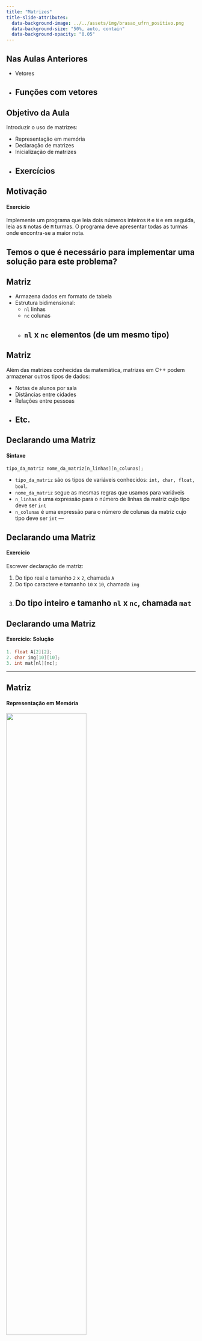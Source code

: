 ```yaml
---
title: "Matrizes"
title-slide-attributes:
  data-background-image: ../../assets/img/brasao_ufrn_positivo.png
  data-background-size: "50%, auto, contain"
  data-background-opacity: "0.05"
---
```


## Nas Aulas Anteriores

- Vetores
- Funções com vetores
---

## Objetivo da Aula

Introduzir o uso de matrizes:

- Representação em memória
- Declaração de matrizes
- Inicialização de matrizes
- Exercícios
---

## Motivação
#### Exercício

Implemente um programa que leia dois números inteiros
`M` e `N` e em seguida, leia as `N` notas
de `M` turmas. O programa deve apresentar todas as
turmas onde encontra-se a maior nota.

Temos o que é necessário para implementar uma solução para este problema?
---

## Matriz

- Armazena dados em formato de tabela
- Estrutura bidimensional:
    - `nl` linhas
    - `nc` colunas
    - `nl` x `nc` elementos (de um mesmo tipo)
---

## Matriz

Além das matrizes conhecidas da matemática, matrizes em C++ podem armazenar outros tipos de dados:

- Notas de alunos por sala
- Distâncias entre cidades
- Relações entre pessoas
- Etc.
---

## Declarando uma Matriz
#### Sintaxe

```C++
tipo_da_matriz nome_da_matriz[n_linhas][n_colunas];
```

- `tipo_da_matriz` são os tipos de variáveis conhecidos:
  `int, char, float, bool`.
- `nome_da_matriz` segue as mesmas regras que usamos para variáveis
- `n_linhas` é uma expressão para o número de linhas da matriz
  cujo tipo deve ser `int`
- `n_colunas` é uma expressão para o número de colunas da matriz
  cujo tipo deve ser `int`
---

## Declarando uma Matriz
#### Exercício

Escrever declaração de matriz:

1. Do tipo real e tamanho `2` x `2`, chamada `A`
2. Do tipo caractere e tamanho `10` x `10`, chamada `img`
3. Do tipo inteiro e tamanho `nl` x `nc`, chamada `mat`
---

## Declarando uma Matriz
#### Exercício: Solução

```C++
1. float A[2][2];
2. char img[10][10];
3. int mat[nl][nc];
```
---

## Matriz {.nostretch}
#### Representação em Memória

![](img/matriz_posicoes2.png){width=65% fig-align="center"}

---

## Posições de uma Matriz
#### Acesso a Elementos de Matrizes

- Uma matriz com `nl` linhas e `nc` colunas:
    - Tem índices de linhas válidos que vão de `0` até `nl-1`
    - Tem índices de colunas válidos que vão de `0` até `nc-1`
- Uma matriz `m` não pode ser usada diretamente em expressões
- Cada elemento `m[0][0],m[0][1]`, ..., `m[nl-1][nc-1]` é que deve ser usado
---

## Posições de uma Matriz
#### Acesso a Elementos de Matrizes

Para acessar cada elemento da matriz `m`:

- O primeiro índice acessa a linha da matriz
- O segundo índice acessa a coluna da matriz
- Exemplo: `m[2][0]` acessa a terceira linha e primeira coluna
---

## Posições de uma Matriz
#### Exercício

:::: {.columns}

::: {.column width="50%"}

![](img/matriz_exemplo.png){width=75% fig-align="center"}

:::

::: {.column width="50%"}

::: {style="font-size: 0.65em"}
Qual o valor de cada expressão a seguir, sendo `x = 1`?

- `m[0][0] + m[0][1]`
- `m[0][3*x-1]`
- `m[m[2][1]][x+1]`
- `m[0][-1]`
- `m[3][3]`
- `m[3][1000]`
:::

:::

::::

---

## Posições de uma Matriz
#### Percorrendo uma Matriz

Para acessar cada elemento de uma matriz de forma automática, é necessário
iterar todas as colunas de todas as linhas da matriz. Ou seja:

- Um `for` para variar o índice da linha
- Um `for` para variar o índice da coluna
- Os laços devem estar aninhados
- A ordem dos laços pode ou não influenciar no resultado, dependendo do
  uso final do laço no algoritmo
---

## Posições de uma Matriz
#### Exercício: Leitura de Dados

Implemente um programa que leia do usuário as dimensões de uma matriz
de inteiros e que leia também cada um de seus elementos.

Imprima a matriz no formato adequado na tela.
---

## Posições de uma Matriz
#### Exercício: Solução

```C++
int main(){
    int nl, nc;
    cin >> nl >> nc;
    int m[nl][nc], i, j;
    for(i = 0; i < nl; i++){
        for(j = 0; j < nc; j++){
            cin >> m[i][j];
        }
    }

    for(i = 0; i < nl; i++){
        for(j = 0; j < nc; j++){
            cout << m[i][j] << " ";
        }
        cout << endl;
    }
}
```
---

## Lista de Presença

![](https://chart.apis.google.com/chart?cht=qr&chs=300x300&chld=L%7C1&chl=https%3A%2F%2Fbit.ly%2Flip_20231017){fig-align="center"}

<a href="https://bit.ly/lip_20231017"><p style="text-align:center;">https://bit.ly/lip_20231017</p></a>

---

## Posições de uma Matriz
#### Exercício: Impressão de Dados

O que faz o seguinte programa?

```C++
int main(){
    int m[3][4], i, j;
    for(i = 0; i < 3; i++){
        for(j = 0; j < 4; j++){
            m[i][j] = 4*i+j+1;
        }
    }
    for(i = 0; i < 3; i++){
        for(j = 0; j < 4; j++){
            cout << m[i][j] << " ";
        }
        cout << endl;
    }
    return 0;
}
```
---

## Inicialização de Matrizes

Forma 1:

```C++
int m[3][4] = { {1,2,3,4},
                {5,6,7,8},
                {9,10,11,12} };
```

Forma 2:

```C++
int m[][4] = { {1,2,3,4},
               {5,6,7,8},
               {9,10,11,12} };
```

---

## Inicialização de Matrizes

Forma 3:

```C++
int m[3][4] = {1,2,3,4,
               5,6,7,8,
               9,10,11,12};
```

Forma 4:

```C++
int m[][4] = {1,2,3,4,
              5,6,7,8,
              9,10,11,12};
```

---

## Motivação

Voltando ao exercício inicial:

Implemente um programa que leia dois números inteiros
`M` e `N` e em seguida, leia as `N` notas
de `M` turmas. O programa deve apresentar todas as
turmas onde encontra-se a maior nota.

Como implementá-lo?
---

## Exercício Inicial
#### Solução

```C++
int main(){
    int M, N, i, j, lm, cm;
    cout << "Informe a quantidade de turmas:\n";
    cin >> M;
    cout << "Informe a quantidade de alunos:\n";
    cin >> N;
    float notas[M][N], maior;
    cout << "Informe as notas:\n";
    for(i = 0; i < M; i++){
        for(j = 0; j < N; j++){
            cin >> notas[i][j];
        }
    }
    maior = notas[0][0];
    lm = 0;
    cm = 0;
    for(i = 0; i < M; i++){
        for(j = 0; j < N; j++){
            if(notas[i][j] > maior){
                maior = notas[i][j];
                lm = i;
                cm = j;
            }
        }
    }
    for(i = 0; i < M; i++){
        for(j = 0; j < N; j++){
            if(notas[i][j] == maior){
                cout << "Turma " << i
                     << " tem a maior nota\n";
            }
        }
    }
    return 0;
}
```
---

## Matrizes com mais de 2 Dimensões

- C++ permite o uso de matrizes com mais do que 2 dimensões
- Por exemplo:
    - `int mat[3][3][3];`
- Número máximo de dimensões depende do compilador
---

## Exercícios

1. Armazenar em uma matriz `3` x `3` os 9 primeiros números pares e
   em seguida, exibir a matriz.
2. Ler do usuário um número `n` e em seguida,
   armazenar em uma matriz de números inteiros a matriz
   identidade de tamanho `n` x `n`.
   Exiba também a matriz na tela.
---

## Exercícios

3. Ler do usuário os elementos de uma matriz de números inteiros
   com tamanho `3` x `3` e em seguida, exibir na tela
   a soma dos elementos da diagonal principal
4. Ler do usuário um número `n` e em seguida,
   armazenar os elementos de uma matriz de números inteiros
   de tamanho `n` x `n`.
   Em seguida, exibir na tela a soma dos elementos da diagonal secundária
---

## Sumário

Na aula de hoje: matrizes

- Sintaxe de declaração
- Acesso às posições
- Inicialização
- Exercícios